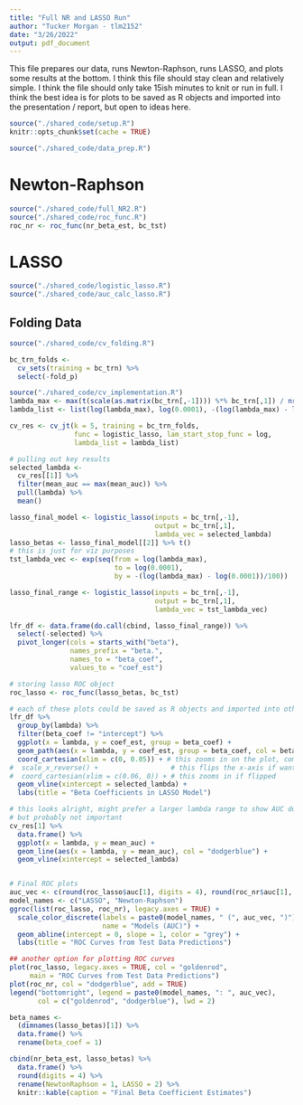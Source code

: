 ```yaml
---
title: "Full NR and LASSO Run"
author: "Tucker Morgan - tlm2152"
date: "3/26/2022"
output: pdf_document
---
```


This file prepares our data, runs Newton-Raphson, runs LASSO, and plots some results at the bottom. I think this file should stay clean and relatively simple. I think the file should only take 15ish minutes to knit or run in full. I think the best idea is for plots to be saved as R objects and imported into the presentation / report, but open to ideas here.

```r
source("./shared_code/setup.R")
knitr::opts_chunk$set(cache = TRUE)
```

```r
source("./shared_code/data_prep.R")
```

# Newton-Raphson

```r
source("./shared_code/full_NR2.R")
source("./shared_code/roc_func.R")
roc_nr <- roc_func(nr_beta_est, bc_tst)
```

# LASSO

```r
source("./shared_code/logistic_lasso.R")
source("./shared_code/auc_calc_lasso.R")
```

## Folding Data

```r
source("./shared_code/cv_folding.R")

bc_trn_folds <- 
  cv_sets(training = bc_trn) %>% 
  select(-fold_p)
```

```r
source("./shared_code/cv_implementation.R")
lambda_max <- max(t(scale(as.matrix(bc_trn[,-1]))) %*% bc_trn[,1]) / nrow(bc_trn[,-1])
lambda_list <- list(log(lambda_max), log(0.0001), -(log(lambda_max) - log(0.0001))/100, exp)

cv_res <- cv_jt(k = 5, training = bc_trn_folds, 
                func = logistic_lasso, lam_start_stop_func = log, 
                lambda_list = lambda_list)
```

```r
# pulling out key results
selected_lambda <- 
  cv_res[[1]] %>% 
  filter(mean_auc == max(mean_auc)) %>% 
  pull(lambda) %>% 
  mean()

lasso_final_model <- logistic_lasso(inputs = bc_trn[,-1], 
                                    output = bc_trn[,1], 
                                    lambda_vec = selected_lambda)
lasso_betas <- lasso_final_model[[2]] %>% t()
# this is just for viz purposes
tst_lambda_vec <- exp(seq(from = log(lambda_max), 
                          to = log(0.0001), 
                          by = -(log(lambda_max) - log(0.0001))/100))

lasso_final_range <- logistic_lasso(inputs = bc_trn[,-1], 
                                    output = bc_trn[,1], 
                                    lambda_vec = tst_lambda_vec)

lfr_df <- data.frame(do.call(cbind, lasso_final_range)) %>% 
  select(-selected) %>% 
  pivot_longer(cols = starts_with("beta"),
               names_prefix = "beta.",
               names_to = "beta_coef",
               values_to = "coef_est")

# storing lasso ROC object
roc_lasso <- roc_func(lasso_betas, bc_tst)
```

```r
# each of these plots could be saved as R objects and imported into other documents
lfr_df %>% 
  group_by(lambda) %>% 
  filter(beta_coef != "intercept") %>% 
  ggplot(x = lambda, y = coef_est, group = beta_coef) +
  geom_path(aes(x = lambda, y = coef_est, group = beta_coef, col = beta_coef)) +
  coord_cartesian(xlim = c(0, 0.05)) + # this zooms in on the plot, comment out if flipping
#  scale_x_reverse() +                  # this flips the x-axis if wanted
#  coord_cartesian(xlim = c(0.06, 0)) + # this zooms in if flipped
  geom_vline(xintercept = selected_lambda) + 
  labs(title = "Beta Coefficients in LASSO Model") 

# this looks alright, might prefer a larger lambda range to show AUC down to 0.5
# but probably not important
cv_res[1] %>% 
  data.frame() %>% 
  ggplot(x = lambda, y = mean_auc) +
  geom_line(aes(x = lambda, y = mean_auc), col = "dodgerblue") +
  geom_vline(xintercept = selected_lambda)


# Final ROC plots
auc_vec <- c(round(roc_lasso$auc[1], digits = 4), round(roc_nr$auc[1], digits = 4))
model_names <- c("LASSO", "Newton-Raphson")
ggroc(list(roc_lasso, roc_nr), legacy.axes = TRUE) +
  scale_color_discrete(labels = paste0(model_names, " (", auc_vec, ")"),
                       name = "Models (AUC)") +
  geom_abline(intercept = 0, slope = 1, color = "grey") +
  labs(title = "ROC Curves from Test Data Predictions")

## another option for plotting ROC curves
plot(roc_lasso, legacy.axes = TRUE, col = "goldenrod", 
     main = "ROC Curves from Test Data Predictions")
plot(roc_nr, col = "dodgerblue", add = TRUE)
legend("bottomright", legend = paste0(model_names, ": ", auc_vec), 
       col = c("goldenrod", "dodgerblue"), lwd = 2)
```

```r
beta_names <- 
  (dimnames(lasso_betas)[1]) %>% 
  data.frame() %>% 
  rename(beta_coef = 1)

cbind(nr_beta_est, lasso_betas) %>% 
  data.frame() %>% 
  round(digits = 4) %>% 
  rename(NewtonRaphson = 1, LASSO = 2) %>% 
  knitr::kable(caption = "Final Beta Coefficient Estimates")
```

